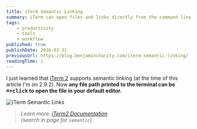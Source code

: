```yaml
---
title: iTerm Semantic Linking
summary: iTerm can open files and links directly from the command line.
tags:
    - productivity
    - tools
    - workflow
published: true
publishDate: 2016-03-31
previousUrl: https://blog.benjamincharity.com/iterm-semantic-linking/
readingTime: 1
---
```


I just learned that [iTerm 2][iterm] supports semantic linking (at the time of this article I'm on 2.9.2). Now **any file
path printed to the terminal can be <kbd>⌘+click</kbd> to open the file in your default editor.**

![iTerm Semantic Links](/images/blog/iTermSemanticLinks.gif)

> _Learn more: [iTerm2 Documentation][iterm_docs]<br>
> (search in page for `semantic`)_

[iterm]: https://www.iterm2.com/
[iterm_docs]: https://www.iterm2.com/documentation-one-page.html
